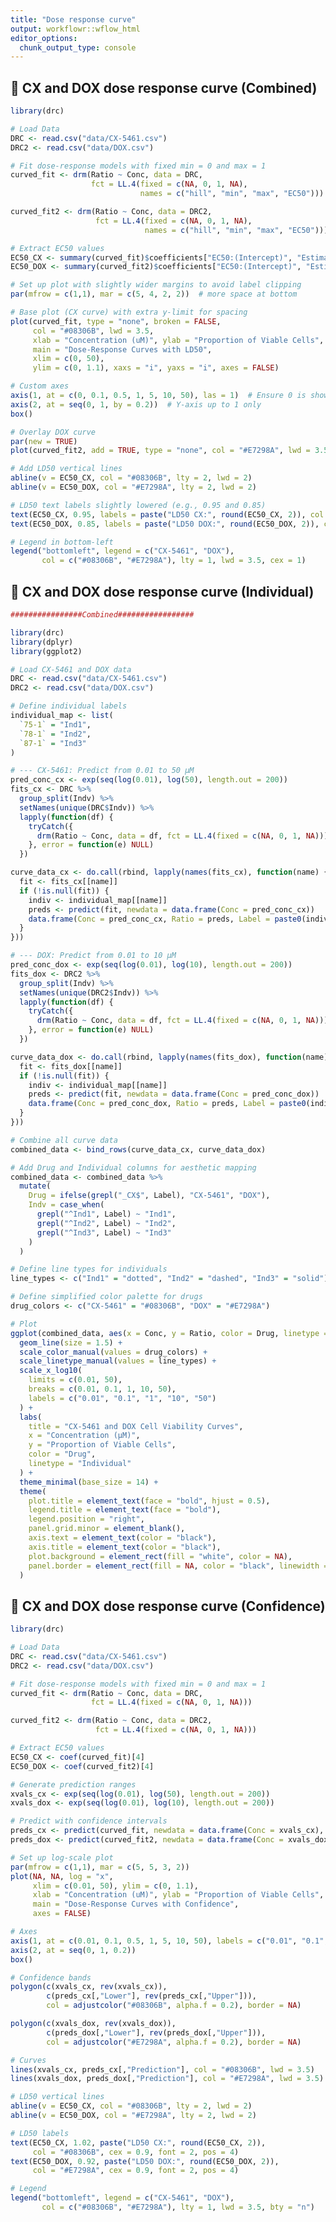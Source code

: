 ```yaml
---
title: "Dose response curve"
output: workflowr::wflow_html
editor_options:
  chunk_output_type: console
---
```


## **📌 CX and DOX dose response curve (Combined)**
```r
library(drc)

# Load Data
DRC <- read.csv("data/CX-5461.csv")
DRC2 <- read.csv("data/DOX.csv")

# Fit dose-response models with fixed min = 0 and max = 1
curved_fit <- drm(Ratio ~ Conc, data = DRC,
                  fct = LL.4(fixed = c(NA, 0, 1, NA),
                             names = c("hill", "min", "max", "EC50")))

curved_fit2 <- drm(Ratio ~ Conc, data = DRC2,
                   fct = LL.4(fixed = c(NA, 0, 1, NA),
                              names = c("hill", "min", "max", "EC50")))

# Extract EC50 values
EC50_CX <- summary(curved_fit)$coefficients["EC50:(Intercept)", "Estimate"]
EC50_DOX <- summary(curved_fit2)$coefficients["EC50:(Intercept)", "Estimate"]

# Set up plot with slightly wider margins to avoid label clipping
par(mfrow = c(1,1), mar = c(5, 4, 2, 2))  # more space at bottom

# Base plot (CX curve) with extra y-limit for spacing
plot(curved_fit, type = "none", broken = FALSE,
     col = "#08306B", lwd = 3.5,
     xlab = "Concentration (uM)", ylab = "Proportion of Viable Cells",
     main = "Dose-Response Curves with LD50",
     xlim = c(0, 50),
     ylim = c(0, 1.1), xaxs = "i", yaxs = "i", axes = FALSE)

# Custom axes
axis(1, at = c(0, 0.1, 0.5, 1, 5, 10, 50), las = 1)  # Ensure 0 is shown
axis(2, at = seq(0, 1, by = 0.2))  # Y-axis up to 1 only
box()

# Overlay DOX curve
par(new = TRUE)
plot(curved_fit2, add = TRUE, type = "none", col = "#E7298A", lwd = 3.5)

# Add LD50 vertical lines
abline(v = EC50_CX, col = "#08306B", lty = 2, lwd = 2)
abline(v = EC50_DOX, col = "#E7298A", lty = 2, lwd = 2)

# LD50 text labels slightly lowered (e.g., 0.95 and 0.85)
text(EC50_CX, 0.95, labels = paste("LD50 CX:", round(EC50_CX, 2)), col = "#08306B", pos = 4, cex = 0.9, font = 2)
text(EC50_DOX, 0.85, labels = paste("LD50 DOX:", round(EC50_DOX, 2)), col = "#E7298A", pos = 4, cex = 0.9, font = 2)

# Legend in bottom-left
legend("bottomleft", legend = c("CX-5461", "DOX"),
       col = c("#08306B", "#E7298A"), lty = 1, lwd = 3.5, cex = 1)

```

## **📌 CX and DOX dose response curve (Individual)**
```r

################Combined#################

library(drc)
library(dplyr)
library(ggplot2)

# Load CX-5461 and DOX data
DRC <- read.csv("data/CX-5461.csv")
DRC2 <- read.csv("data/DOX.csv")

# Define individual labels
individual_map <- list(
  `75-1` = "Ind1",
  `78-1` = "Ind2",
  `87-1` = "Ind3"
)

# --- CX-5461: Predict from 0.01 to 50 µM
pred_conc_cx <- exp(seq(log(0.01), log(50), length.out = 200))
fits_cx <- DRC %>%
  group_split(Indv) %>%
  setNames(unique(DRC$Indv)) %>%
  lapply(function(df) {
    tryCatch({
      drm(Ratio ~ Conc, data = df, fct = LL.4(fixed = c(NA, 0, 1, NA)))
    }, error = function(e) NULL)
  })

curve_data_cx <- do.call(rbind, lapply(names(fits_cx), function(name) {
  fit <- fits_cx[[name]]
  if (!is.null(fit)) {
    indiv <- individual_map[[name]]
    preds <- predict(fit, newdata = data.frame(Conc = pred_conc_cx))
    data.frame(Conc = pred_conc_cx, Ratio = preds, Label = paste0(indiv, "_CX"))
  }
}))

# --- DOX: Predict from 0.01 to 10 µM
pred_conc_dox <- exp(seq(log(0.01), log(10), length.out = 200))
fits_dox <- DRC2 %>%
  group_split(Indv) %>%
  setNames(unique(DRC2$Indv)) %>%
  lapply(function(df) {
    tryCatch({
      drm(Ratio ~ Conc, data = df, fct = LL.4(fixed = c(NA, 0, 1, NA)))
    }, error = function(e) NULL)
  })

curve_data_dox <- do.call(rbind, lapply(names(fits_dox), function(name) {
  fit <- fits_dox[[name]]
  if (!is.null(fit)) {
    indiv <- individual_map[[name]]
    preds <- predict(fit, newdata = data.frame(Conc = pred_conc_dox))
    data.frame(Conc = pred_conc_dox, Ratio = preds, Label = paste0(indiv, "_DOX"))
  }
}))

# Combine all curve data
combined_data <- bind_rows(curve_data_cx, curve_data_dox)

# Add Drug and Individual columns for aesthetic mapping
combined_data <- combined_data %>%
  mutate(
    Drug = ifelse(grepl("_CX$", Label), "CX-5461", "DOX"),
    Indv = case_when(
      grepl("^Ind1", Label) ~ "Ind1",
      grepl("^Ind2", Label) ~ "Ind2",
      grepl("^Ind3", Label) ~ "Ind3"
    )
  )

# Define line types for individuals
line_types <- c("Ind1" = "dotted", "Ind2" = "dashed", "Ind3" = "solid")

# Define simplified color palette for drugs
drug_colors <- c("CX-5461" = "#08306B", "DOX" = "#E7298A")

# Plot
ggplot(combined_data, aes(x = Conc, y = Ratio, color = Drug, linetype = Indv)) +
  geom_line(size = 1.5) +
  scale_color_manual(values = drug_colors) +
  scale_linetype_manual(values = line_types) +
  scale_x_log10(
    limits = c(0.01, 50),
    breaks = c(0.01, 0.1, 1, 10, 50),
    labels = c("0.01", "0.1", "1", "10", "50")
  ) +
  labs(
    title = "CX-5461 and DOX Cell Viability Curves",
    x = "Concentration (μM)",
    y = "Proportion of Viable Cells",
    color = "Drug",
    linetype = "Individual"
  ) +
  theme_minimal(base_size = 14) +
  theme(
    plot.title = element_text(face = "bold", hjust = 0.5),
    legend.title = element_text(face = "bold"),
    legend.position = "right",
    panel.grid.minor = element_blank(),
    axis.text = element_text(color = "black"),
    axis.title = element_text(color = "black"),
    plot.background = element_rect(fill = "white", color = NA),
    panel.border = element_rect(fill = NA, color = "black", linewidth = 1)
  )

```



## **📌 CX and DOX dose response curve (Confidence)**
```r

library(drc)

# Load Data
DRC <- read.csv("data/CX-5461.csv")
DRC2 <- read.csv("data/DOX.csv")

# Fit dose-response models with fixed min = 0 and max = 1
curved_fit <- drm(Ratio ~ Conc, data = DRC,
                  fct = LL.4(fixed = c(NA, 0, 1, NA)))

curved_fit2 <- drm(Ratio ~ Conc, data = DRC2,
                   fct = LL.4(fixed = c(NA, 0, 1, NA)))

# Extract EC50 values
EC50_CX <- coef(curved_fit)[4]
EC50_DOX <- coef(curved_fit2)[4]

# Generate prediction ranges
xvals_cx <- exp(seq(log(0.01), log(50), length.out = 200))
xvals_dox <- exp(seq(log(0.01), log(10), length.out = 200))

# Predict with confidence intervals
preds_cx <- predict(curved_fit, newdata = data.frame(Conc = xvals_cx), interval = "confidence")
preds_dox <- predict(curved_fit2, newdata = data.frame(Conc = xvals_dox), interval = "confidence")

# Set up log-scale plot
par(mfrow = c(1,1), mar = c(5, 5, 3, 2))
plot(NA, NA, log = "x",
     xlim = c(0.01, 50), ylim = c(0, 1.1),
     xlab = "Concentration (uM)", ylab = "Proportion of Viable Cells",
     main = "Dose-Response Curves with Confidence",
     axes = FALSE)

# Axes
axis(1, at = c(0.01, 0.1, 0.5, 1, 5, 10, 50), labels = c("0.01", "0.1", "0.5", "1", "5", "10", "50"))
axis(2, at = seq(0, 1, 0.2))
box()

# Confidence bands
polygon(c(xvals_cx, rev(xvals_cx)),
        c(preds_cx[,"Lower"], rev(preds_cx[,"Upper"])),
        col = adjustcolor("#08306B", alpha.f = 0.2), border = NA)

polygon(c(xvals_dox, rev(xvals_dox)),
        c(preds_dox[,"Lower"], rev(preds_dox[,"Upper"])),
        col = adjustcolor("#E7298A", alpha.f = 0.2), border = NA)

# Curves
lines(xvals_cx, preds_cx[,"Prediction"], col = "#08306B", lwd = 3.5)
lines(xvals_dox, preds_dox[,"Prediction"], col = "#E7298A", lwd = 3.5)

# LD50 vertical lines
abline(v = EC50_CX, col = "#08306B", lty = 2, lwd = 2)
abline(v = EC50_DOX, col = "#E7298A", lty = 2, lwd = 2)

# LD50 labels
text(EC50_CX, 1.02, paste("LD50 CX:", round(EC50_CX, 2)),
     col = "#08306B", cex = 0.9, font = 2, pos = 4)
text(EC50_DOX, 0.92, paste("LD50 DOX:", round(EC50_DOX, 2)),
     col = "#E7298A", cex = 0.9, font = 2, pos = 4)

# Legend
legend("bottomleft", legend = c("CX-5461", "DOX"),
       col = c("#08306B", "#E7298A"), lty = 1, lwd = 3.5, bty = "n")
```
